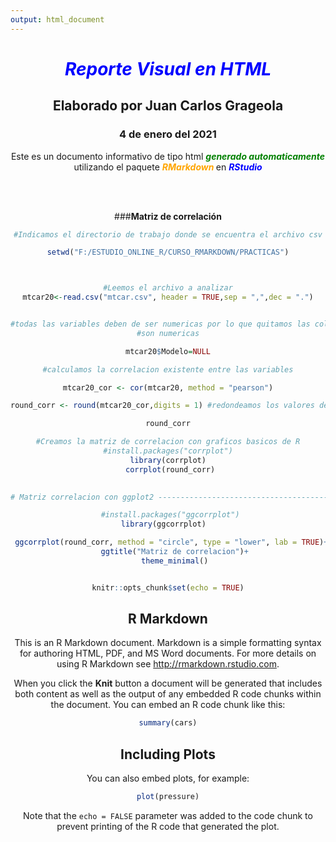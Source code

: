 ```yaml
---
output: html_document
---
```

<center>

<span style="color:blue">**_Reporte Visual en HTML_**</span>
================

## Elaborado por Juan Carlos Grageola

### 4 de enero del 2021

Este es un documento informativo de tipo html <span style="color:green">**_generado automaticamente_**</span> utilizando el paquete <span style="color:orange">**_RMarkdown_ **</span> en <span style="color:blue">**_RStudio_ **</span>

<br>
<br>

###**Matriz de correlación**


```r

#Indicamos el directorio de trabajo donde se encuentra el archivo csv

setwd("F:/ESTUDIO_ONLINE_R/CURSO_RMARKDOWN/PRACTICAS")



#Leemos el archivo a analizar
mtcar20<-read.csv("mtcar.csv", header = TRUE,sep = ",",dec = ".")


#todas las variables deben de ser numericas por lo que quitamos las columnas que
#son numericas

mtcar20$Modelo=NULL

#calculamos la correlacion existente entre las variables

mtcar20_cor <- cor(mtcar20, method = "pearson")

round_corr <- round(mtcar20_cor,digits = 1) #redondeamos los valores de las correlaciones para tener solo un decimal

round_corr

#Creamos la matriz de correlacion con graficos basicos de R
#install.packages("corrplot")
library(corrplot)
 corrplot(round_corr)
  

# Matriz correlacion con ggplot2 ------------------------------------------

 #install.packages("ggcorrplot")
library(ggcorrplot)  

 ggcorrplot(round_corr, method = "circle", type = "lower", lab = TRUE)+
   ggtitle("Matriz de correlacion")+
   theme_minimal()



```

```r
knitr::opts_chunk$set(echo = TRUE)
```

## R Markdown

This is an R Markdown document. Markdown is a simple formatting syntax for authoring HTML, PDF, and MS Word documents. For more details on using R Markdown see <http://rmarkdown.rstudio.com>.

When you click the **Knit** button a document will be generated that includes both content as well as the output of any embedded R code chunks within the document. You can embed an R code chunk like this:

```r
summary(cars)
```

## Including Plots

You can also embed plots, for example:

```r
plot(pressure)
```

Note that the `echo = FALSE` parameter was added to the code chunk to prevent printing of the R code that generated the plot.

